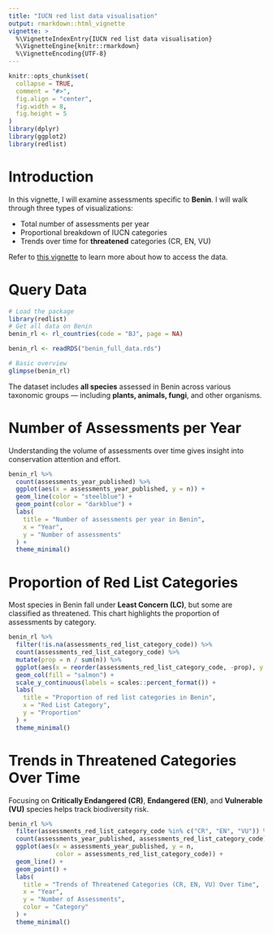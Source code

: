 ```yaml
---
title: "IUCN red list data visualisation"
output: rmarkdown::html_vignette
vignette: >
  %\VignetteIndexEntry{IUCN red list data visualisation}
  %\VignetteEngine{knitr::rmarkdown}
  %\VignetteEncoding{UTF-8}
---
```



```r
knitr::opts_chunk$set(
  collapse = TRUE,
  comment = "#>",
  fig.align = "center",
  fig.width = 8,
  fig.height = 5
)
library(dplyr)
library(ggplot2)
library(redlist)
```


# Introduction
In this vignette, I will examine assessments specific to **Benin**. I will walk through three types of visualizations:

* Total number of assessments per year
* Proportional breakdown of IUCN categories
* Trends over time for **threatened** categories (CR, EN, VU)

Refer to [this vignette](https://stangandaho.github.io/redlist/articles/get_data.html) to learn more about how to access the data.

# Query Data
```r
# Load the package
library(redlist)
# Get all data on Benin
benin_rl <- rl_countries(code = "BJ", page = NA)

```

```r
benin_rl <- readRDS("benin_full_data.rds")
```


```r
# Basic overview
glimpse(benin_rl)
```
The dataset includes **all species** assessed in Benin across various taxonomic groups — including **plants, animals, fungi**, and other organisms.

# Number of Assessments per Year

Understanding the volume of assessments over time gives insight into conservation attention and effort.

```r
benin_rl %>%
  count(assessments_year_published) %>%
  ggplot(aes(x = assessments_year_published, y = n)) +
  geom_line(color = "steelblue") +
  geom_point(color = "darkblue") +
  labs(
    title = "Number of assessments per year in Benin",
    x = "Year",
    y = "Number of assessments"
  ) +
  theme_minimal()
```


# Proportion of Red List Categories

Most species in Benin fall under **Least Concern (LC)**, but some are classified as threatened. This chart highlights the proportion of assessments by category.

```r
benin_rl %>%
  filter(!is.na(assessments_red_list_category_code)) %>%
  count(assessments_red_list_category_code) %>%
  mutate(prop = n / sum(n)) %>%
  ggplot(aes(x = reorder(assessments_red_list_category_code, -prop), y = prop)) +
  geom_col(fill = "salmon") +
  scale_y_continuous(labels = scales::percent_format()) +
  labs(
    title = "Proportion of red list categories in Benin",
    x = "Red List Category",
    y = "Proportion"
  ) +
  theme_minimal()
```


# Trends in Threatened Categories Over Time

Focusing on **Critically Endangered (CR)**, **Endangered (EN)**, and **Vulnerable (VU)** species helps track biodiversity risk.

```r
benin_rl %>%
  filter(assessments_red_list_category_code %in% c("CR", "EN", "VU")) %>%
  count(assessments_year_published, assessments_red_list_category_code) %>%
  ggplot(aes(x = assessments_year_published, y = n,
             color = assessments_red_list_category_code)) +
  geom_line() +
  geom_point() +
  labs(
    title = "Trends of Threatened Categories (CR, EN, VU) Over Time",
    x = "Year",
    y = "Number of Assessments",
    color = "Category"
  ) +
  theme_minimal()
```

